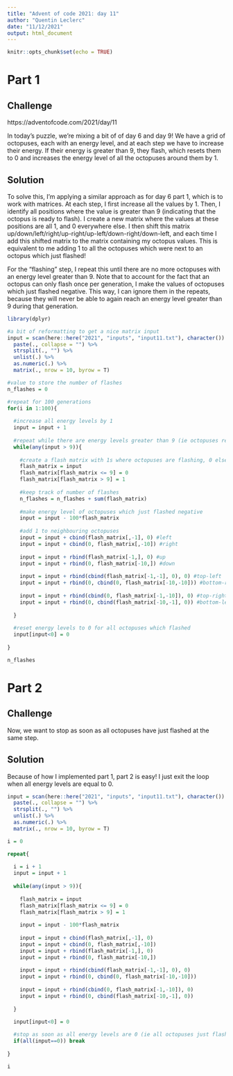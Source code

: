 ```yaml
---
title: "Advent of code 2021: day 11"
author: "Quentin Leclerc"
date: "11/12/2021"
output: html_document
---
```


```r
knitr::opts_chunk$set(echo = TRUE)
```

# Part 1

## Challenge

https://adventofcode.com/2021/day/11

In today's puzzle, we're mixing a bit of of day 6 and day 9! We have a grid of octopuses, each with an energy level, and at each step we have to increase their energy. If their energy is greater than 9, they flash, which resets them to 0 and increases the energy level of all the octopuses around them by 1.

## Solution

To solve this, I'm applying a similar approach as for day 6 part 1, which is to work with matrices. At each step, I first increase all the values by 1. Then, I identify all positions where the value is greater than 9 (indicating that the octopus is ready to flash). I create a new matrix where the values at these positions are all 1, and 0 everywhere else. I then shift this matrix up/down/left/right/up-right/up-left/down-right/down-left, and each time I add this shifted matrix to the matrix containing my octopus values. This is equivalent to me adding 1 to all the octopuses which were next to an octopus which just flashed!

For the "flashing" step, I repeat this until there are no more octopuses with an energy level greater than 9. Note that to account for the fact that an octopus can only flash once per generation, I make the values of octopuses which just flashed negative. This way, I can ignore them in the repeats, because they will never be able to again reach an energy level greater than 9 during that generation.

```r

library(dplyr)

#a bit of reformatting to get a nice matrix input
input = scan(here::here("2021", "inputs", "input11.txt"), character()) %>%
  paste(., collapse = "") %>%
  strsplit(., "") %>%
  unlist(.) %>%
  as.numeric(.) %>%
  matrix(., nrow = 10, byrow = T)

#value to store the number of flashes
n_flashes = 0

#repeat for 100 generations
for(i in 1:100){
  
  #increase all energy levels by 1
  input = input + 1
  
  #repeat while there are energy levels greater than 9 (ie octopuses ready to flash)
  while(any(input > 9)){
    
    #create a flash matrix with 1s where octopuses are flashing, 0 elsewhere
    flash_matrix = input 
    flash_matrix[flash_matrix <= 9] = 0
    flash_matrix[flash_matrix > 9] = 1
    
    #keep track of number of flashes
    n_flashes = n_flashes + sum(flash_matrix)
    
    #make energy level of octopuses which just flashed negative
    input = input - 100*flash_matrix
    
    #add 1 to neighbouring octopuses
    input = input + cbind(flash_matrix[,-1], 0) #left
    input = input + cbind(0, flash_matrix[,-10]) #right
    
    input = input + rbind(flash_matrix[-1,], 0) #up
    input = input + rbind(0, flash_matrix[-10,]) #down
    
    input = input + rbind(cbind(flash_matrix[-1,-1], 0), 0) #top-left
    input = input + rbind(0, cbind(0, flash_matrix[-10,-10])) #bottom-right
    
    input = input + rbind(cbind(0, flash_matrix[-1,-10]), 0) #top-right
    input = input + rbind(0, cbind(flash_matrix[-10,-1], 0)) #bottom-left
    
  }
  
  #reset energy levels to 0 for all octopuses which flashed
  input[input<0] = 0
  
}

n_flashes

```







# Part 2

## Challenge

Now, we want to stop as soon as all octopuses have just flashed at the same step.

## Solution

Because of how I implemented part 1, part 2 is easy! I just exit the loop when all energy levels are equal to 0.

```r

input = scan(here::here("2021", "inputs", "input11.txt"), character()) %>%
  paste(., collapse = "") %>%
  strsplit(., "") %>%
  unlist(.) %>%
  as.numeric(.) %>%
  matrix(., nrow = 10, byrow = T)

i = 0

repeat{
  
  i = i + 1
  input = input + 1
  
  while(any(input > 9)){
    
    flash_matrix = input 
    flash_matrix[flash_matrix <= 9] = 0
    flash_matrix[flash_matrix > 9] = 1
    
    input = input - 100*flash_matrix
    
    input = input + cbind(flash_matrix[,-1], 0)
    input = input + cbind(0, flash_matrix[,-10])
    input = input + rbind(flash_matrix[-1,], 0)
    input = input + rbind(0, flash_matrix[-10,])
    
    input = input + rbind(cbind(flash_matrix[-1,-1], 0), 0)
    input = input + rbind(0, cbind(0, flash_matrix[-10,-10]))
    
    input = input + rbind(cbind(0, flash_matrix[-1,-10]), 0)
    input = input + rbind(0, cbind(flash_matrix[-10,-1], 0))
    
  }
  
  input[input<0] = 0

  #stop as soon as all energy levels are 0 (ie all octopuses just flashed)
  if(all(input==0)) break
  
}

i


```

